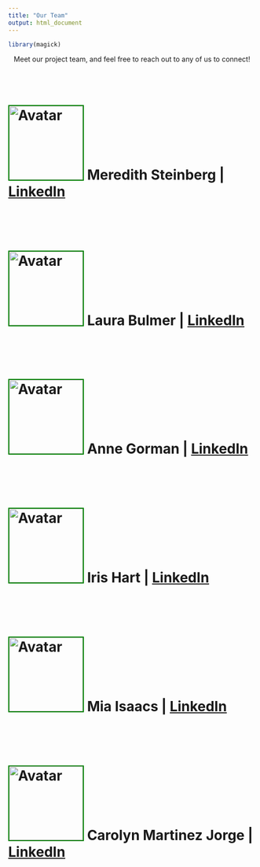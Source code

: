 ```yaml
---
title: "Our Team"
output: html_document
---
```


```r
library(magick)
```

<div style="text-align: center;">
Meet our project team, and feel free to reach out to any of us to connect!
</div>
<br>

<div style="display: grid; justify-items: start;">

# <img src="images/ms_dsimage.jpg" alt="Avatar" width="150" height="150" style="border:2px solid green"> Meredith Steinberg | [LinkedIn](https://www.linkedin.com/in/meredith-steinberg/)

<br>

# <img src="images/lb_dsimage.jpeg" alt="Avatar" width="150" height="150" style="border:2px solid green"> Laura Bulmer | [LinkedIn](www.linkedin.com/in/laura-bulmer-935ab4171)

<br>

# <img src="images/placeholder_headshot.jpg" alt="Avatar" width="150" height="150" style="border:2px solid green"> Anne Gorman | [LinkedIn](https://www.linkedin.com/in/annie-gorman-216a47257/)

<br>

# <img src="images/placeholder_headshot.jpg" alt="Avatar" width="150" height="150" style="border:2px solid green"> Iris Hart | [LinkedIn](https://www.linkedin.com/in/irishart/)

<br>

# <img src="images/mi_dsimage.jpg" alt="Avatar" width="150" height="150" style="border:2px solid green"> Mia Isaacs | [LinkedIn](www.linkedin.com/in/miaisaacs)

<br>

# <img src="images/placeholder_headshot.jpg" alt="Avatar" width="150" height="150" style="border:2px solid green"> Carolyn Martinez Jorge | [LinkedIn](https://www.linkedin.com/in/carolyn-martinez12/)

</div>